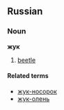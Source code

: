 ==Russian==
===Noun===
'''жук'''

# [[beetle]]

====Related terms====
*[[жук-носорок]]
*[[жук-олень]]